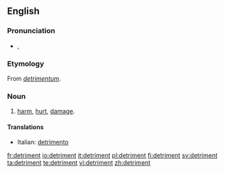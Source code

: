 {{see|détriment}}
==English==

===Pronunciation===
*{{IPA|/ˈdɛtɹəmənt/}}, {{SAMPA|/"dEtr@m@nt/}}

===Etymology===
From {{L.}} ''[[detrimentum]]''.

===Noun===
{{wikipedia|detriment|detriment (astrology)}}
{{en-noun}}
# [[harm]], [[hurt]], [[damage]].

====Translations====
{{top}}
*Italian: [[detrimento]] {{m}}
{{mid}}

{{bottom}}

[[fr:detriment]]
[[io:detriment]]
[[it:detriment]]
[[pl:detriment]]
[[fi:detriment]]
[[sv:detriment]]
[[ta:detriment]]
[[te:detriment]]
[[vi:detriment]]
[[zh:detriment]]